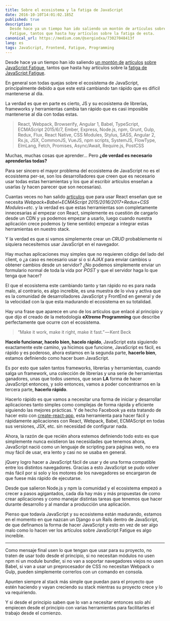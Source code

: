```yaml
---
title: Sobre el ecosistema y la fatiga de JavaScript
date: 2016-10-10T14:01:02.185Z
published: true
description:
  Desde hace ya un tiempo han ido saliendo un montón de artículos sobre JS
  Fatigue, tantos que hasta hay artículos sobre la fatiga de esta.
canonical_url: https://medium.com/@sergiodxa/73027048413f
lang: es
tags: JavaScript, Frontend, Fatigue, Programming
---
```


Desde hace ya un tiempo han ido saliendo
[un montón de](https://hackernoon.com/how-it-feels-to-learn-javascript-in-2016-d3a717dd577f)
[artículos](https://thefullstack.xyz/javascript-fatigue/)
[sobre](https://segment.com/blog/the-deep-roots-of-js-fatigue/)
[JavaScript Fatigue](https://medium.com/@ericclemmons/javascript-fatigue-48d4011b6fc4#.elafgu3z8),
tantos que hasta hay artículos sobre la
[fatiga de](https://www.2ality.com/2016/02/js-fatigue-fatigue.html)
[JavaScript Fatigue](https://medium.freecodecamp.com/javascript-fatigue-fatigue-66ffb619f6ce#.yiv2p54ox).

En general son todas quejas sobre el ecosistema de JavaScript, principalmente
debido a que este está cambiando tan rápido que es difícil mantenerse al día.

La verdad es que en parte es cierto, JS y su ecosistema de librerías, frameworks
y herramientas cambia tan rápido que es casi imposible mantenerse al día con
todas estas.

> React, Webpack, Browserify, Angular 1, Babel, TypeScript, ECMAScript 2015/6/7,
> Ember, Express, Node.js, npm, Grunt, Gulp, Redux, Flux, React Native, CSS
> Modules, Stylus, SASS, Angular 2, Rx.js, JSX, CommonJS, VueJS, npm scripts,
> SystemJS, FlowType, ElmLang, Fetch, Promises, Async/Await, Require.js, PostCSS

Muchas, muchas cosas que aprender… Pero **¿de verdad es necesario aprenderlas
todas?**

Para ser sincero el mayor problema del ecosistema de JavaScript no es el
ecosistema per-se, son los desarrolladores que creen que es necesario usar todas
estas herramientas y los que al escribir artículos enseñan a usarlas (y hacen
parecer que son necesarias).

Cuantas veces no han salido
[artículos](https://medium.com/@zacharykuhn/a-gentle-intro-to-react-part-1-82ef6b16973c#.826p51mo2)
que para usar React enseñan que se necesita _Webpack+Babel+ECMAScript
2015/2016/2017+Redux+CSS Modules+etc_. y la verdad es que estas herramientas son
completamente innecesarias al empezar con React, simplemente es cuestión de
cargarlo desde un CDN y ya podemos empezar a usarlo, luego cuando nuestra
aplicación crece podemos (y tiene sentido) empezar a integrar estas herramientas
en nuestro stack.

Y la verdad es que si vamos simplemente crear un _CRUD_ probablemente ni
siquiera necesitemos usar JavaScript en el navegador.

Hay muchas aplicaciones muy simples que no requieren código del lado del client,
o ¿a caso es necesario usar sí o sí _AJAX_ para enviar cambios u obtener cambios
desde un servidor? ¿No podemos simplemente enviar un formulario normal de toda
la vida por _POST_ y que el servidor haga lo que tenga que hacer?

El que el ecosistema este cambiando tanto y tan rápido no es para nada malo, al
contrario, es algo increíble, es una muestra de lo viva y activa que es la
comunidad de desarrolladores JavaScript y FrontEnd en general y de la velocidad
con la que esta madurando el ecosistema en su totalidad.

Hay una frase que aparece en uno de los artículos que enlacé al principio y que
dijo el creado de la metodología **eXtreme Programming** que describe
perfectamente que ocurre con el ecosistema.

> “Make it work, make it right, make it fast.” — Kent Beck

**Hacelo funcionar, hacelo bien, hacelo rápido**, JavaScript esta siguiendo
exactamente este camino, ya hicimos que funcione, JavaScript es fácil, es rápido
y es poderoso, ahora estamos en la segunda parte, **hacerlo bien**, estamos
definiendo como hacer buen JavaScript.

Es por esto que salen tantos frameworks, librerías y herramientas, cuando salga
un framework, una colección de librerías y una serie de herramientas ganadores,
unas que todos usemos, que sean **LA** forma de hacer JavaScript entonces, y
solo entonces, vamos a poder concentrarnos en la tercera parte, **hacerlo
rápido**.

Hacerlo rápido es que vamos a necesitar una forma de iniciar y desarrollar
aplicaciones tanto simples como complejas de forma rápida y eficiente siguiendo
las mejores prácticas. Y de hecho Facebook ya esta tratando de hacer esto con
[create-react-app](https://github.com/facebookincubator/create-react-app), esta
herramienta para hacer fácil y rápidamente aplicaciones con React, Webpack,
Babel, ECMAScript en todas sus versiones, JSX, etc. sin necesidad de configurar
nada.

Ahora, la razón de que recién ahora estemos definiendo todo esto es que
simplemente nunca existieron las necesidades que tenemos ahora, JavaScript nació
como un lenguaje de scripting para páginas web, no era muy fácil de usar, era
lento y casi no se usaba en general.

jQuery logro hacer a JavaScript fácil de usar y de una forma compatible entre
los distintos navegadores. Gracias a esto JavaScript se pudo volver más fácil
por si solo y los motores de los navegadores se encargaron de que fuese más
rápido de ejecutarse.

Desde que salieron Node.js y npm la comunidad y el ecosistema empezó a crecer a
pasos agigantados, cada día hay más y más propuestas de como crear aplicaciones
y como manejar distintas tareas que tenemos que hacer durante desarrollo y al
mandar a producción una aplicación.

Pienso que todavía JavaScript y su ecosistema están madurando, estamos en el
momento en que nazcan un Django o un Rails dentro de JavaScript, de que
definamos la forma de hacer JavaScript y esto en vez de ser algo malo como lo
hacen ver los artículos sobre JavaScript Fatigue es algo increíble.

---

Como mensaje final usen lo que tengan que usar para su proyecto, no traten de
usar todo desde el principio, si no necesitan módulos no usen npm ni un module
bundler, si no van a soportar navegadores viejos no usen Babel, si van a usar un
preprocesador de CSS no necesitan Webpack o Gulp, pueden simplemente correrlos
con un comando en consola.

Apunten siempre al stack más simple que puedan para el proyecto que estén
haciendo y vayan creciendo su stack mientras su proyecto crece y lo va
requiriendo.

Y si desde el principio saben que lo van a necesitar entonces solo ahí empiecen
desde el principio con varias herramientas para facilitarles el trabajo desde el
comienzo.
